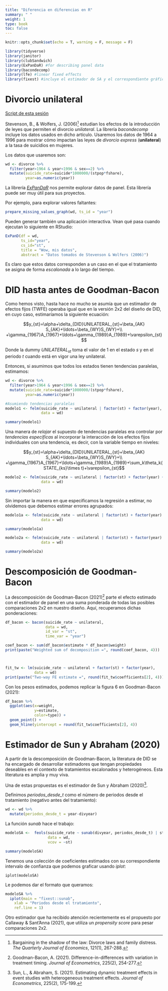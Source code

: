 ```yaml
---
title: "Diferencia en diferencias en R"
summary: " "
weight: 1
type: book
toc: false
---
```


```r
knitr::opts_chunk$set(echo = T, warning = F, message = F)

library(tidyverse)
library(janitor)
library(clubSandwich)
library(ExPanDaR) #for describing panel data
library(bacondecomp)
library(lfe) #linear fixed effects
library(fixest) #incluye el estimador de SA y el correspondiente gráfico de evento
```

# Divorcio unilateral

[Script de esta sesión](./lab_did.R)

Stevenson, B., & Wolfers, J. (2006)[^1] estudian los efectos de la introducción de leyes que permiten el divorcio *unilateral*. La librería *bacondecomp* incluye los datos usados en dicho artículo. Usaremos los datos de 1964 a 1996 para mostrar cómo impactan las leyes de *divorcio express* (**unilateral**) a la tasa de suicidios en mujeres.

Los datos que usaremos son:

```r
wd <- divorce %>% 
  filter(year>1964 & year<1996 & sex==2) %>% 
  mutate(suicide_rate=suicide*1000000/(stpop*fshare),
         year=as.numeric(year))

```

La librería [*ExPanDaR*](https://joachim-gassen.github.io/ExPanDaR/)
 nos permite explorar datos de panel. Esta librería puede ser muy útil para sus proyectos.

Por ejemplo, para explorar valores faltantes:

```r
prepare_missing_values_graph(wd, ts_id = "year")
```

Pueden generar también una aplicación interactiva. Vean qué pasa cuando ejecutan lo siguiente en RStudio:

```r
ExPanD(df = wd,
       ts_id="year",
       cs_id="st",
       title = "Wow, mis datos",
       abstract = "Datos tomados de Stevenson & Wolfers (2006)")
```

Es claro que estos datos corresponden a un caso en el que el tratamiento se asigna de forma *escalonada* a lo largo del tiempo.


# DID hasta antes de Goodman-Bacon

Como hemos visto, hasta hace no mucho se asumía que un estimador de efectos fijos (TWFE) operaba igual que en la versión 2x2 del diseño de DID, en cuyo caso, estimaríamos la siguiente ecuación:

$$y_{st}=\alpha+\delta_{DID}UNILATERAL_{st}+\beta_{AK} S_{AK}+\ldots+\beta_{WY}S_{WY}+\\
+\gamma_{1967}A_{1967}+\ldots+\gamma_{1989}A_{1989}+\varepsilon_{st}$$


Donde la dummy $UNILATERAL_{st}$ toma el valor de 1 en el estado $s$ y en el periodo $t$ cuando está en vigor una ley unilateral.

Entonces, si asumimos que todos los estados tienen tendencias paralelas, estimamos:

```r
wd <- divorce %>% 
  filter(year>1964 & year<1996 & sex==2) %>% 
  mutate(suicide_rate=suicide*1000000/(stpop*fshare),
         year=as.numeric(year))

#Asumiendo tendencias paralelas
modelo1 <- felm(suicide_rate ~ unilateral | factor(st) + factor(year),
                data = wd)

summary(modelo1)
```

Una manera de *relajar* el supuesto de tendencias paralelas era controlar por *tendencias específicas* al incorporar la interacción de los efectos fijos individuales con una tendencia, es decir, con la variable tiempo en niveles:

$$y_{st}=\alpha+\delta_{DID}UNILATERAL_{st}+\beta_{AK} S_{AK}+\ldots+\beta_{WY}S_{WY}+\\
+\gamma_{1967}A_{1967}+\ldots+\gamma_{1989}A_{1989}+\sum_k\theta_k(STATE_{ks}\times t)+\varepsilon_{st}$$
```r
modelo2 <- felm(suicide_rate ~ unilateral | factor(st) + factor(year) + factor(st):year,
                data = wd)

summary(modelo2)

```

Sin importar la manera en que especificamos la regresión a estimar, no olvidemos que debemos estimar errores agrupados:

```r
modelo1a <- felm(suicide_rate ~ unilateral | factor(st) + factor(year) | 0 | st,
                data = wd)

summary(modelo1a)

modelo2a <- felm(suicide_rate ~ unilateral | factor(st) + factor(year) + factor(st):year | 0 | st,
                data = wd)

summary(modelo2a)
```


# Descomposición de Goodman-Bacon

La descomposición de Goodman-Bacon (2021)[^2] parte el efecto estimado con el estimador de panel en una suma ponderada de todas las posibles comparaciones 2x2 en nuestro diseño. Aquí, recuperamos dichas ponderaciones:

```r
df_bacon <- bacon(suicide_rate ~ unilateral,
                  data = wd,
                  id_var = "st",
                  time_var = "year")

coef_bacon <- sum(df_bacon$estimate * df_bacon$weight)
print(paste("Weighted sum of decomposition =", round(coef_bacon, 4)))



fit_tw <- lm(suicide_rate ~ unilateral + factor(st) + factor(year), 
             data = wd)
print(paste("Two-way FE estimate =", round(fit_tw$coefficients[2], 4)))

```


Con los pesos estimados, podemos replicar la figura 6 en Goodman-Bacon (2021):

```r
df_bacon %>% 
  ggplot(aes(x=weight,
             y=estimate,
             color=type)) +
  geom_point() +
  geom_hline(yintercept = round(fit_tw$coefficients[2], 4))
```


# Estimador de Sun y Abraham (2020)

A partir de la descomposición de Goodman-Bacon, la literatura de DID se ha encargado de desarrollar estimadores que tengan propiedades deseables en el contexto de tratamientos escalonados y heterogéneos. Esta literatura es amplia y muy viva.

Una de estas propuestas es el estimador de Sun y Abraham (2020)[^3].

Definimos *periodos_desde_t* como el número de periodos desde el tratamiento (negativo antes del tratamiento):

```r
wd <- wd %>% 
  mutate(periodos_desde_t = year-divyear)

```

La función *sunab* hace el trabajo:


```r
modeloSA <-  feols(suicide_rate ~ sunab(divyear, periodos_desde_t) | st + year,
                   data = wd,
                   vcov = ~st)

summary(modeloSA)
```

Tenemos una colección de coeficientes estimados con su correspondiente intervalo de confianza que podemos graficar usando *iplot*:

```{}
iplot(modeloSA)
```

Le podemos dar el formato que queramos:

```r
modeloSA %>% 
  iplot(main = "fixest::sunab",
    xlab = "Periodos desde el tratamiento",
    ref.line = 1)
```

Otro estimador que ha recibido atención recientemente es el propuesto por Callaway & Sant'Anna (2021), que utiliza un *propensity score* para pesar comparaciones 2x2.


[^1]: Bargaining in the shadow of the law: Divorce laws and family distress. *The Quarterly Journal of Economics*, 121(1), 267-288.

[^2]: Goodman-Bacon, A. (2021). Difference-in-differences with variation in treatment timing. *Journal of Econometrics*, 225(2), 254-277.

[^3]: Sun, L., & Abraham, S. (2021). Estimating dynamic treatment effects in event studies with heterogeneous treatment effects. *Journal of Econometrics*, 225(2), 175-199.

[^4]: Callaway, B., & Sant’Anna, P. H. (2021). Difference-in-differences with multiple time periods. *Journal of Econometrics*, 225(2), 200-230.




